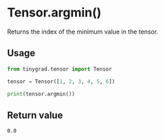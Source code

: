 # Tensor.argmin()

Returns the index of the minimum value in the tensor.

## Usage
```python copy
from tinygrad.tensor import Tensor

tensor = Tensor([1, 2, 3, 4, 5, 6])

print(tensor.argmin())
```

## Return value
```bash
0.0
```